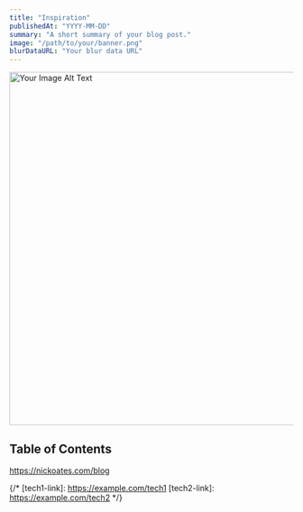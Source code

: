 ```yaml
---
title: "Inspiration"
publishedAt: "YYYY-MM-DD"
summary: "A short summary of your blog post."
image: "/path/to/your/banner.png"
blurDataURL: "Your blur data URL"
---
```


<Image
  src="/path/to/your/banner.png"
  width="1200"
  height="627"
  alt="Your Image Alt Text"
  placeholder="blur"
  blurDataURL="Your blur data URL"
  priority
/>

## Table of Contents

https://nickoates.com/blog


{/* [tech1-link]: https://example.com/tech1
[tech2-link]: https://example.com/tech2 */}